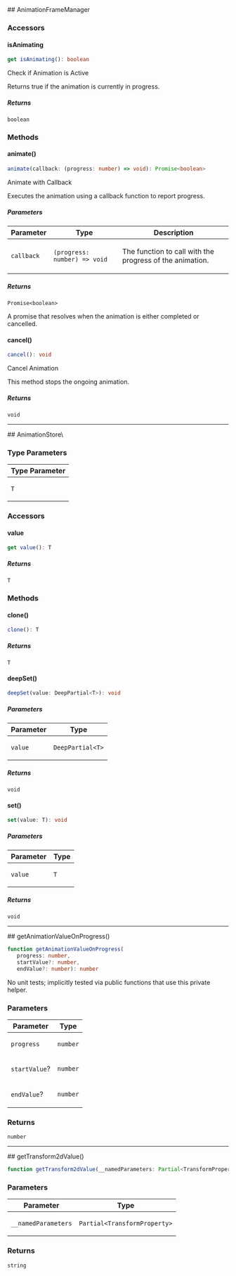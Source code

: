 
[//]: # (Do not edit directly)
[//]: # (Generated by the Cocokits TypeDoc custom theme)



<Meta title='Utils/_hidden'/>
<MdxPage breadcrumb='Utils' title='_hidden' tocItems={tocItems} hideThemeSwitcher={true}>
<div>
</div><div id="selection_animationframemanager">
## AnimationFrameManager

### Accessors

#### isAnimating

```ts
get isAnimating(): boolean
```

Check if Animation is Active

Returns true if the animation is currently in progress.

##### Returns

`boolean`

### Methods

#### animate()

```ts
animate(callback: (progress: number) => void): Promise<boolean>
```

Animate with Callback

Executes the animation using a callback function to report progress.

##### Parameters

<div class="arg-type-table-wrapper">
<table class="arg-type-table arg-type-table--full-width">
<thead>
<tr>
<th>Parameter</th>
<th>Type</th>
<th class="description-column">Description</th>
</tr>
</thead>
<tbody>
<tr>
<td>

`callback`

</td>
<td>

`(progress: number) => void`

</td>
<td>

The function to call with the progress of the animation.

</td>
</tr>
</tbody>
</table>
</div>

##### Returns

`Promise<boolean>`

A promise that resolves when the animation is either completed or cancelled.

#### cancel()

```ts
cancel(): void
```

Cancel Animation

This method stops the ongoing animation.

##### Returns

`void`

***

</div><div id="selection_animationstoret">
## AnimationStore\<T\>

### Type Parameters

<div class="arg-type-table-wrapper">
<table class="arg-type-table arg-type-table--full-width">
<thead>
<tr>
<th>Type Parameter</th>
</tr>
</thead>
<tbody>
<tr>
<td>

`T`

</td>
</tr>
</tbody>
</table>
</div>

### Accessors

#### value

```ts
get value(): T
```

##### Returns

`T`

### Methods

#### clone()

```ts
clone(): T
```

##### Returns

`T`

#### deepSet()

```ts
deepSet(value: DeepPartial<T>): void
```

##### Parameters

<div class="arg-type-table-wrapper">
<table class="arg-type-table arg-type-table--full-width">
<thead>
<tr>
<th>Parameter</th>
<th>Type</th>
</tr>
</thead>
<tbody>
<tr>
<td>

`value`

</td>
<td>

`DeepPartial<T>`

</td>
</tr>
</tbody>
</table>
</div>

##### Returns

`void`

#### set()

```ts
set(value: T): void
```

##### Parameters

<div class="arg-type-table-wrapper">
<table class="arg-type-table arg-type-table--full-width">
<thead>
<tr>
<th>Parameter</th>
<th>Type</th>
</tr>
</thead>
<tbody>
<tr>
<td>

`value`

</td>
<td>

`T`

</td>
</tr>
</tbody>
</table>
</div>

##### Returns

`void`

***

</div><div id="selection_getanimationvalueonprogress">
## getAnimationValueOnProgress()

```ts
function getAnimationValueOnProgress(
   progress: number, 
   startValue?: number, 
   endValue?: number): number
```

No unit tests; implicitly tested via public functions that use this private helper.

### Parameters

<div class="arg-type-table-wrapper">
<table class="arg-type-table arg-type-table--full-width">
<thead>
<tr>
<th>Parameter</th>
<th>Type</th>
</tr>
</thead>
<tbody>
<tr>
<td>

`progress`

</td>
<td>

`number`

</td>
</tr>
<tr>
<td>

`startValue`?

</td>
<td>

`number`

</td>
</tr>
<tr>
<td>

`endValue`?

</td>
<td>

`number`

</td>
</tr>
</tbody>
</table>
</div>

### Returns

`number`

***

</div><div id="selection_gettransform2dvalue">
## getTransform2dValue()

```ts
function getTransform2dValue(__namedParameters: Partial<TransformProperty>): string
```

### Parameters

<div class="arg-type-table-wrapper">
<table class="arg-type-table arg-type-table--full-width">
<thead>
<tr>
<th>Parameter</th>
<th>Type</th>
</tr>
</thead>
<tbody>
<tr>
<td>

`__namedParameters`

</td>
<td>

`Partial<TransformProperty>`

</td>
</tr>
</tbody>
</table>
</div>

### Returns

`string`

</div>
</MdxPage>

